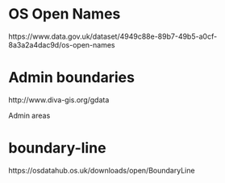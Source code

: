 
# OS Open Names

https://www.data.gov.uk/dataset/4949c88e-89b7-49b5-a0cf-8a3a2a4dac9d/os-open-names

# Admin boundaries

http://www.diva-gis.org/gdata

Admin areas

# boundary-line
https://osdatahub.os.uk/downloads/open/BoundaryLine
